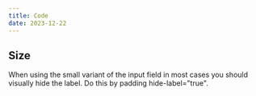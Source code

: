 ```yaml
---
title: Code
date: 2023-12-22
---
```


## Size
When using the small variant of the input field in most cases you should visually hide the label. Do this by padding hide-label="true".

